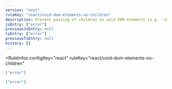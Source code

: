 ```yaml
---
version: "next"
ruleKey: "react/void-dom-elements-no-children"
description: Prevent passing of children to void DOM elements (e.g. `<br />`)
jsEntry: ["error"]
previousJsEntry: null
tsEntry: ["error"]
previousTsEntry: null
history: []
---
```


<RuleInfos 
  configKey="react" 
  ruleKey="react/void-dom-elements-no-children" 
>

```json
["error"]
```

```json
["error"]
```

</RuleInfos>
